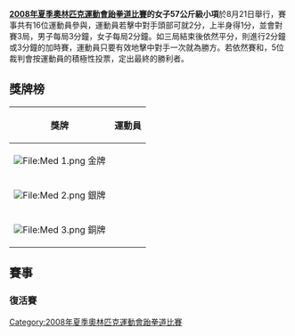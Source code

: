 {{2008年夏季奧林匹克運動會跆拳道比賽}}

'''[[2008年夏季奧林匹克運動會跆拳道比賽|2008年夏季奧林匹克運動會跆拳道比賽]]的女子57公斤級小項'''於8月21日舉行，賽事共有16位運動員參與，運動員若擊中對手頭部可就2分，上半身得1分，並會對賽3局，男子每局3分鐘，女子每局2分鐘。如三局結束後依然平分，則進行2分鐘或3分鐘的加時賽，運動員只要有效地擊中對手一次就為勝方。若依然賽和，5位裁判會按運動員的積極性投票，定出最終的勝利者。

== 獎牌榜 ==
{| class="wikitable"
|- bgcolor="#efefef"
!align="center"|'''獎牌'''
!align="center"|'''運動員'''
|-
| bgcolor="gold" | [[File:Med_1.png|File:Med 1.png]] 金牌
| {{flagIOCathlete|[[林秀貞_(跆拳道)|林秀貞]]|KOR|2008年夏季}}
|-
| bgcolor="silver" | [[File:Med_2.png|File:Med 2.png]] 銀牌
| {{flagIOCathlete|[[阿齐泽·坦里库卢|阿齐泽·-{zh-hans:坦里库卢;zh-hant:唐麗庫魯}-]]|TUR|2008年夏季}}
|-
| bgcolor="cc9966" | [[File:Med_3.png|File:Med 3.png]] 銅牌
| {{flagIOCathlete|[[馬丁娜·祖布契奇|馬丁娜·祖布契奇]]|CRO|2008年夏季}}<br />{{flagIOCathlete|[[黛安娜·洛佩斯|-{zh-hans:黛安娜·洛佩斯;zh-hk:戴安娜·盧比斯;zh-tw:黛安娜·羅培茲;}-]]|USA|2008年夏季}}
|}

== 賽事 ==
{{16TeamBracket-Compact-NoSeeds
|RD1=初賽
|RD4=決賽
|team-width=210
|RD1-team01={{flagIOCathlete|[[玛丽亚姆·巴|巴]]|CIV|2008年夏季}}
|RD1-score01=0
|RD1-team02='''{{flagIOCathlete|[[罗宾·钟|罗宾·钟]]|NZL|2008年夏季}}
|RD1-score02='''1

|RD1-team03={{flagIOCathlete|[[苏丽文|苏丽文]]|TPE|2008年夏季}}
|RD1-score03=0
|RD1-team04='''{{flagIOCathlete|[[林秀贞|林秀贞]]|KOR|2008年夏季}}
|RD1-score04='''1

|RD1-team05={{flagIOCathlete|[[多丽丝·帕蒂诺|帕蒂诺]]|COL|2008年夏季}}
|RD1-score05=0
|RD1-team06='''{{flagIOCathlete|[[韦罗妮卡·卡拉布雷塞|卡拉布雷塞]]|ITA|2008年夏季}}
|RD1-score06='''2

|RD1-team07={{flagIOCathlete|[[阮氏怀秋|阮氏怀秋]]|VIE|2008年夏季}}
|RD1-score07=0
|RD1-team08='''{{flagIOCathlete|[[比内塔·迪耶迪乌|迪耶迪乌]]|SEN|2008年夏季}}
|RD1-score08='''1

|RD1-team09='''{{flagIOCathlete|[[黛安娜·洛佩斯|洛佩斯]]|USA|2008年夏季}}
|RD1-score09='''2
|RD1-team10={{flagIOCathlete|[[春那巴·本尧|本尧]]|THA|2008年夏季}}
|RD1-score10=0
|RD1-team11='''{{flagIOCathlete|[[阿齐泽·坦里库卢|坦里库卢]]|TUR|2008年夏季}}
|RD1-score11='''7
|RD1-team12={{flagIOCathlete|[[张雪芬|张雪芬]]|MAS|2008年夏季}}
|RD1-score12=4
|RD1-team13='''{{flagIOCathlete|[[马丁娜·祖布契奇|祖布契奇]]|CRO|2008年夏季}}
|RD1-score13='''4
|RD1-team14={{flagIOCathlete|[[巴特尔·加特雷尔|加特雷尔]]|ISR|2008年夏季}}
|RD1-score14=3
|RD1-team15='''{{flagIOCathlete|[[D德博拉·努内斯|努内斯]]|BRA|2008年夏季}}
|RD1-score15='''Bye
|RD1-team16={{flagIOCathlete|[[拉伊拉图·阿马杜·莱莱|莱莱]]|NIG|2008年夏季}}
|RD1-score16=DQ 

|RD2-team01={{flagIOCathlete|[[罗宾·钟|罗宾·钟]]|NZL|2008年夏季}}
|RD2-score01=1
|RD2-team02='''{{flagIOCathlete|[[林秀贞|林秀贞]]|KOR|2008年夏季}}'''
|RD2-score02='''4'''
|RD2-team03='''{{flagIOCathlete|[[韦罗妮卡·卡拉布雷塞|卡拉布雷塞]]|ITA|2008年夏季}}'''
|RD2-score03='''3'''
|RD2-team04={{flagIOCathlete|[[比内塔·迪耶迪乌|迪耶迪乌]]|SEN|2008年夏季}}
|RD2-score04=0
|RD2-team05={{flagIOCathlete|[[黛安娜·洛佩斯|洛佩斯]]|USA|2008年夏季}}
|RD2-score05=1
|RD2-team06='''{{flagIOCathlete|[[阿齐泽·坦里库卢|坦里库卢]]|TUR|2008年夏季}}'''
|RD2-score06='''2'''
|RD2-team07='''{{flagIOCathlete|[[马丁娜·祖布契奇|祖布契奇]]|CRO|2008年夏季}}'''
|RD2-score07='''3'''
|RD2-team08={{flagIOCathlete|[[德博拉·努内斯|努内斯]]|BRA|2008年夏季}}
|RD2-score08=2

|RD3-team01='''{{flagIOCathlete|[[林秀贞|林秀贞]]|KOR|2008年夏季}}'''
|RD3-score01= '''5'''
|RD3-team02={{flagIOCathlete|[[韦罗妮卡·卡拉布雷塞|卡拉布雷塞]]|ITA|2008年夏季}}
|RD3-score02= 1
|RD3-team03='''{{flagIOCathlete|[[阿齐泽·坦里库卢|坦里库卢]]|TUR|2008年夏季}}'''
|RD3-score03= '''5'''
|RD3-team04={{flagIOCathlete|[[马丁娜·祖布契奇|祖布契奇]]|CRO|2008年夏季}}
|RD3-score04= 3

|RD4-team01='''{{flagIOCathlete|[[林秀贞|林秀贞]]|KOR|2008年夏季}}'''
|RD4-score01= '''1'''
|RD4-team02={{flagIOCathlete|[[阿齐泽·坦里库卢|坦里库卢]]|TUR|2008年夏季}}
|RD4-score02= 0
}}

=== 復活賽 ===
{{3TeamBracket|
|RD1=首圈
|RD2=銅牌賽

|RD1-team1='''{{flagIOCathlete|[[黛安娜·洛佩斯|洛佩斯]]|USA|2008年夏季}}''' |RD1-score1= '''3'''
|RD1-team2={{flagIOCathlete|[[张雪芬|张雪芬]]|MAS|2008年夏季}} |RD1-score2= 0

|RD2-team1={{flagIOCathlete|[[韦罗妮卡·卡拉布雷塞|卡拉布雷塞]]|ITA|2008年夏季}} |RD2-score1=2
|RD2-team2='''{{flagIOCathlete|[[黛安娜·洛佩斯|洛佩斯]]|USA|2008年夏季}}''' |RD2-score2= '''3'''
}}

{{3TeamBracket|
|RD1=首圈
|RD2=銅牌賽

|RD1-team1='''{{flagIOCathlete|[[苏丽文|苏丽文]]|TPE|2008年夏季}}'''|RD1-score1='''1'''
|RD1-team2={{flagIOCathlete|[[罗宾·钟|罗宾·钟]]|NZL|2008年夏季}} |RD1-score2=0

|RD2-team1='''{{flagIOCathlete|[[马丁娜·祖布契奇|祖布契奇]]|CRO|2008年夏季}}''' |RD2-score1= '''5'''
|RD2-team2={{flagIOCathlete|[[苏丽文|苏丽文]]|TPE|2008年夏季}} |RD2-score2=4
}}

[[Category:2008年夏季奧林匹克運動會跆拳道比賽|Category:2008年夏季奧林匹克運動會跆拳道比賽]]